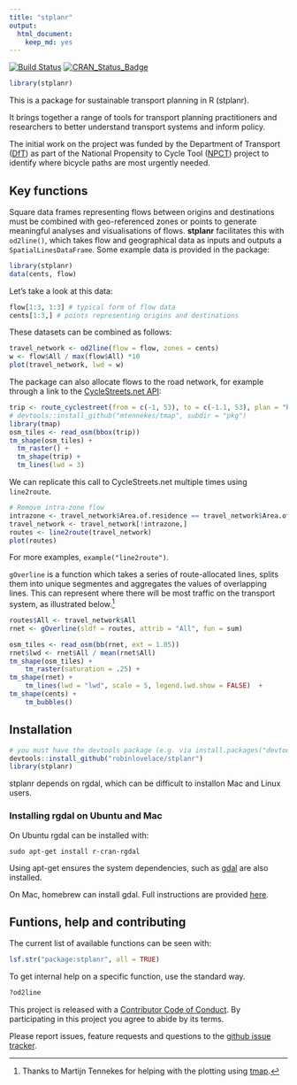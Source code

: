 ```yaml
---
title: "stplanr"
output:
  html_document:
    keep_md: yes
---
```


[![Build Status](https://travis-ci.org/Robinlovelace/stplanr.svg?branch=master)](https://travis-ci.org/Robinlovelace/stplanr) [![CRAN_Status_Badge](http://www.r-pkg.org/badges/version/stplanr)](http://cran.r-project.org/web/packages/stplanr)

```r
library(stplanr)
```

This is a package for sustainable transport planning in R (stplanr).

It brings together a range of tools for transport planning practitioners and
researchers to better understand transport systems and inform policy.

The initial work on the project was funded by the Department of Transport
([DfT](https://www.gov.uk/government/organisations/department-for-transport))
as part of the National Propensity to Cycle Tool
([NPCT](http://www.cedar.iph.cam.ac.uk/research/modelling/npct-tool/)) project to
identify where bicycle paths are most urgently needed.

## Key functions

Square data frames representing flows between origins and destinations
must be combined with geo-referenced zones or points to generate meaningful
analyses and visualisations of flows. **stplanr** facilitates this with 
`od2line()`, which takes flow and geographical data as inputs and
outputs a `SpatialLinesDataFrame`. Some example data is provided in the package:

```r
library(stplanr)
data(cents, flow)
```

Let's take a look at this data:

```r
flow[1:3, 1:3] # typical form of flow data
cents[1:3,] # points representing origins and destinations
```

These datasets can be combined as follows:

```r
travel_network <- od2line(flow = flow, zones = cents)
w <- flow$All / max(flow$All) *10
plot(travel_network, lwd = w)
```

The package can also allocate flows to the road network, for example through
a link to the [CycleStreets.net API](https://www.cyclestreets.net/api/):

```r
trip <- route_cyclestreet(from = c(-1, 53), to = c(-1.1, 53), plan = "balanced")
# devtools::install_github("mtennekes/tmap", subdir = "pkg")
library(tmap)
osm_tiles <- read_osm(bbox(trip))
tm_shape(osm_tiles) +
  tm_raster() +
  tm_shape(trip) +
  tm_lines(lwd = 3)
```

We can replicate this call to CycleStreets.net multiple times
using `line2route`.

```r
# Remove intra-zone flow
intrazone <- travel_network$Area.of.residence == travel_network$Area.of.workplace
travel_network <- travel_network[!intrazone,]
routes <- line2route(travel_network)
plot(routes)
```

For more examples, `example("line2route")`.

`gOverline` is a function which takes a series of route-allocated lines,
splits them into unique segmentes and aggregates
the values of overlapping lines. This can represent where there will be
most traffic on the transport system, as illustrated
below.^[Thanks
to Martijn Tennekes for helping
with the plotting using [tmap](https://github.com/mtennekes/tmap).]

```r
routes$All <- travel_network$All
rnet <- gOverline(sldf = routes, attrib = "All", fun = sum)

osm_tiles <- read_osm(bb(rnet, ext = 1.05))
rnet$lwd <- rnet$All / mean(rnet$All)
tm_shape(osm_tiles) +
    tm_raster(saturation = .25) +
tm_shape(rnet) +
    tm_lines(lwd = "lwd", scale = 5, legend.lwd.show = FALSE)  +
tm_shape(cents) +
    tm_bubbles()
```

## Installation

```r
# you must have the devtools package (e.g. via install.packages("devtools"))
devtools::install_github("robinlovelace/stplanr")
library(stplanr)
```

stplanr depends on rgdal, which can be difficult to installon Mac and Linux
users. 

### Installing rgdal on Ubuntu and Mac

On Ubuntu rgdal can be installed with:

```
sudo apt-get install r-cran-rgdal
```

Using apt-get ensures the system dependencies, such as
[gdal](http://trac.osgeo.org/gdal/wiki/DownloadingGdalBinaries) are also installed.

On Mac, homebrew can install gdal. Full instructions are provided
[here](https://github.com/ropensci/geojsonio#install).


## Funtions, help and contributing

The current list of available functions can be seen with:

```r
lsf.str("package:stplanr", all = TRUE)
```

To get internal help on a specific function, use the standard way.

```r
?od2line
```

This project is released with a [Contributor Code of Conduct](CONDUCT.md).
By participating in this project you agree to abide by its terms.

Please report issues, feature requests and questions to the
[github issue tracker](https://github.com/robinlovelace/stplanr/issues).


